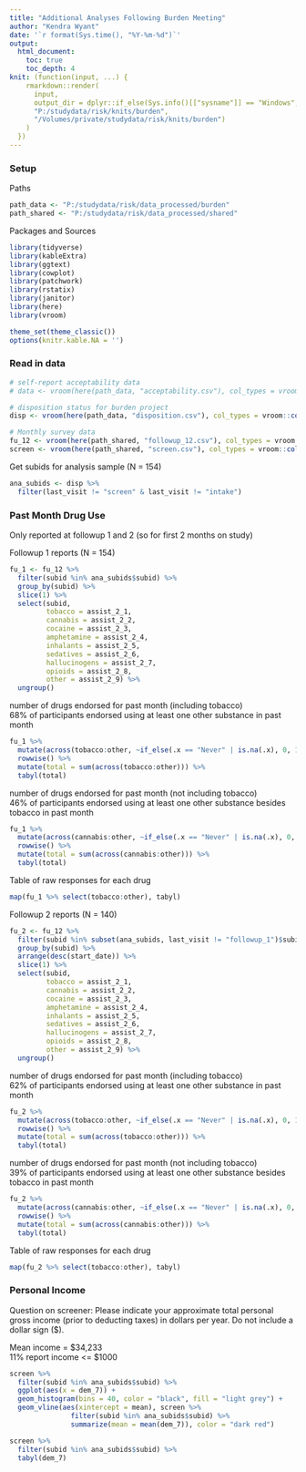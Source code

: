 ---
title: "Additional Analyses Following Burden Meeting"
author: "Kendra Wyant"
date: '`r format(Sys.time(), "%Y-%m-%d")`'
output: 
  html_document:
    toc: true 
    toc_depth: 4
knit: (function(input, ...) {
    rmarkdown::render(
      input,
      output_dir = dplyr::if_else(Sys.info()[["sysname"]] == "Windows",
      "P:/studydata/risk/knits/burden", 
      "/Volumes/private/studydata/risk/knits/burden")
    )
  })
---



### Setup

Paths
```{r}
path_data <- "P:/studydata/risk/data_processed/burden"
path_shared <- "P:/studydata/risk/data_processed/shared"
```

Packages and Sources
```{r, message = FALSE, warning = FALSE}
library(tidyverse)
library(kableExtra)
library(ggtext)
library(cowplot)
library(patchwork)
library(rstatix)
library(janitor)
library(here)
library(vroom)

theme_set(theme_classic())
options(knitr.kable.NA = '')
```


### Read in data
```{r}
# self-report acceptability data
# data <- vroom(here(path_data, "acceptability.csv"), col_types = vroom::cols())

# disposition status for burden project
disp <- vroom(here(path_data, "disposition.csv"), col_types = vroom::cols())

# Monthly survey data 
fu_12 <- vroom(here(path_shared, "followup_12.csv"), col_types = vroom::cols())
screen <- vroom(here(path_shared, "screen.csv"), col_types = vroom::cols())
```

Get subids for analysis sample (N = 154)
```{r}
ana_subids <- disp %>% 
  filter(last_visit != "screen" & last_visit != "intake")
```


### Past Month Drug Use

Only reported at followup 1 and 2 (so for first 2 months on study)    

Followup 1 reports (N = 154)
```{r}
fu_1 <- fu_12 %>% 
  filter(subid %in% ana_subids$subid) %>% 
  group_by(subid) %>% 
  slice(1) %>% 
  select(subid,
         tobacco = assist_2_1,
         cannabis = assist_2_2,
         cocaine = assist_2_3,
         amphetamine = assist_2_4,
         inhalants = assist_2_5,
         sedatives = assist_2_6,
         hallucinogens = assist_2_7,
         opioids = assist_2_8,
         other = assist_2_9) %>% 
  ungroup()
```

number of drugs endorsed for past month (including tobacco)   
68% of participants endorsed using at least one other substance in past month
```{r}
fu_1 %>%
  mutate(across(tobacco:other, ~if_else(.x == "Never" | is.na(.x), 0, 1))) %>%
  rowwise() %>%
  mutate(total = sum(across(tobacco:other))) %>%
  tabyl(total)
```

number of drugs endorsed for past month (not including tobacco)   
46% of participants endorsed using at least one other substance besides tobacco in past month
```{r}
fu_1 %>%
  mutate(across(cannabis:other, ~if_else(.x == "Never" | is.na(.x), 0, 1))) %>%
  rowwise() %>%
  mutate(total = sum(across(cannabis:other))) %>%
  tabyl(total)
```

Table of raw responses for each drug
```{r}
map(fu_1 %>% select(tobacco:other), tabyl)
```


Followup 2 reports (N = 140)
```{r}
fu_2 <- fu_12 %>% 
  filter(subid %in% subset(ana_subids, last_visit != "followup_1")$subid) %>% 
  group_by(subid) %>%
  arrange(desc(start_date)) %>% 
  slice(1) %>% 
  select(subid,
         tobacco = assist_2_1,
         cannabis = assist_2_2,
         cocaine = assist_2_3,
         amphetamine = assist_2_4,
         inhalants = assist_2_5,
         sedatives = assist_2_6,
         hallucinogens = assist_2_7,
         opioids = assist_2_8,
         other = assist_2_9) %>% 
  ungroup()
```

number of drugs endorsed for past month (including tobacco)   
62% of participants endorsed using at least one other substance in past month
```{r}
fu_2 %>%
  mutate(across(tobacco:other, ~if_else(.x == "Never" | is.na(.x), 0, 1))) %>%
  rowwise() %>%
  mutate(total = sum(across(tobacco:other))) %>%
  tabyl(total)
```

number of drugs endorsed for past month (not including tobacco)   
39% of participants endorsed using at least one other substance besides tobacco in past month
```{r}
fu_2 %>%
  mutate(across(cannabis:other, ~if_else(.x == "Never" | is.na(.x), 0, 1))) %>%
  rowwise() %>%
  mutate(total = sum(across(cannabis:other))) %>%
  tabyl(total)
```

Table of raw responses for each drug
```{r}
map(fu_2 %>% select(tobacco:other), tabyl)
```



### Personal Income

Question on screener: Please indicate your approximate total personal gross income (prior to deducting taxes) in dollars per year. Do not include a dollar sign ($).    


Mean income = $34,233    
11% report income <= $1000

```{r}
screen %>% 
  filter(subid %in% ana_subids$subid) %>% 
  ggplot(aes(x = dem_7)) +
  geom_histogram(bins = 40, color = "black", fill = "light grey") +
  geom_vline(aes(xintercept = mean), screen %>% 
               filter(subid %in% ana_subids$subid) %>% 
               summarize(mean = mean(dem_7)), color = "dark red")

screen %>% 
  filter(subid %in% ana_subids$subid) %>% 
  tabyl(dem_7)
```

